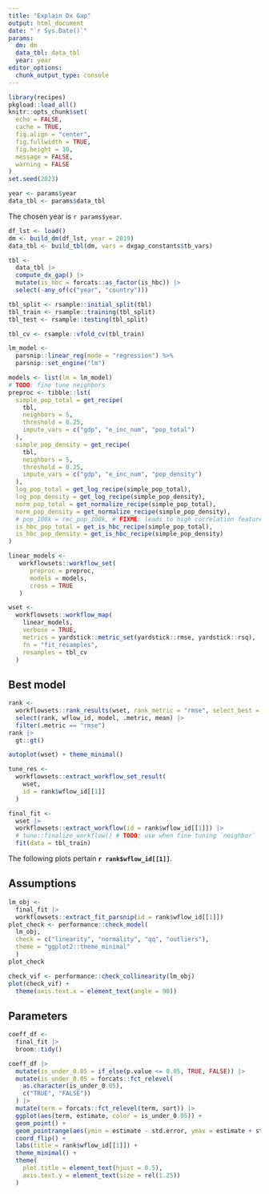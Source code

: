 ```yaml
---
title: "Explain Dx Gap"
output: html_document
date: "`r Sys.Date()`"
params:
  dm: dm
  data_tbl: data_tbl
  year: year
editor_options: 
  chunk_output_type: console
---
```


```r
library(recipes)
pkgload::load_all()
knitr::opts_chunk$set(
  echo = FALSE, 
  cache = TRUE, 
  fig.align = "center", 
  fig.fullwidth = TRUE,
  fig.height = 10,
  message = FALSE, 
  warning = FALSE
)
set.seed(2023)
```

```r
year <- params$year
data_tbl <- params$data_tbl
```

The chosen year is `r params$year`.

```r
df_lst <- load()
dm <- build_dm(df_lst, year = 2019)
data_tbl <- build_tbl(dm, vars = dxgap_constants$tb_vars)
```


```r
tbl <- 
  data_tbl |> 
  compute_dx_gap() |> 
  mutate(is_hbc = forcats::as_factor(is_hbc)) |> 
  select(-any_of(c("year", "country")))
```

```r
tbl_split <- rsample::initial_split(tbl)
tbl_train <- rsample::training(tbl_split)
tbl_test <- rsample::testing(tbl_split)
```

```r
tbl_cv <- rsample::vfold_cv(tbl_train)
```

```r
lm_model <-
  parsnip::linear_reg(mode = "regression") %>%
  parsnip::set_engine("lm")
```

```r
models <- list(lm = lm_model)
# TODO: fine tune neighbors
preproc <- tibble::lst(
  simple_pop_total = get_recipe(
    tbl, 
    neighbors = 5, 
    threshold = 0.25,
    impute_vars = c("gdp", "e_inc_num", "pop_total")
  ),
  simple_pop_density = get_recipe(
    tbl, 
    neighbors = 5, 
    threshold = 0.25,
    impute_vars = c("gdp", "e_inc_num", "pop_density")
  ),
  log_pop_total = get_log_recipe(simple_pop_total),
  log_pop_density = get_log_recipe(simple_pop_density),
  norm_pop_total = get_normalize_recipe(simple_pop_total),
  norm_pop_density = get_normalize_recipe(simple_pop_density),
  # pop_100k = rec_pop_100k, # FIXME: leads to high correlation features
  is_hbc_pop_total = get_is_hbc_recipe(simple_pop_total),
  is_hbc_pop_density = get_is_hbc_recipe(simple_pop_density)
)
```

```r
linear_models <- 
   workflowsets::workflow_set(
      preproc = preproc,
      models = models,
      cross = TRUE
   ) 
```

```r
wset <- 
  workflowsets::workflow_map(
    linear_models, 
    verbose = TRUE,
    metrics = yardstick::metric_set(yardstick::rmse, yardstick::rsq),
    fn = "fit_resamples",
    resamples = tbl_cv
  )
```

## Best model

```r
rank <- 
  workflowsets::rank_results(wset, rank_metric = "rmse", select_best = TRUE) |> 
  select(rank, wflow_id, model, .metric, mean) |> 
  filter(.metric == "rmse")
rank |> 
  gt::gt()
```

```r
autoplot(wset) + theme_minimal()
```

```r
tune_res <- 
  workflowsets::extract_workflow_set_result(
    wset, 
    id = rank$wflow_id[[1]]
  ) 
```

```r
final_fit <- 
  wset |> 
  workflowsets::extract_workflow(id = rank$wflow_id[[1]]) |> 
  # tune::finalize_workflow() # TODO: use when fine tuning `neighbor`
  fit(data = tbl_train)
```

The following plots pertain **`r rank$wflow_id[[1]]`**.

## Assumptions

```r
lm_obj <- 
  final_fit |> 
  workflowsets::extract_fit_parsnip(id = rank$wflow_id[[1]])
plot_check <- performance::check_model(
  lm_obj, 
  check = c("linearity", "normality", "qq", "outliers"),
  theme = "ggplot2::theme_minimal"
  )
plot_check
```

```r
check_vif <- performance::check_collinearity(lm_obj)
plot(check_vif) +
  theme(axis.text.x = element_text(angle = 90))
```

## Parameters

```r
coeff_df <- 
  final_fit |> 
  broom::tidy() 

coeff_df |> 
  mutate(is_under_0.05 = if_else(p.value <= 0.05, TRUE, FALSE)) |> 
  mutate(is_under_0.05 = forcats::fct_relevel(
    as.character(is_under_0.05), 
    c("TRUE", "FALSE"))
  ) |> 
  mutate(term = forcats::fct_relevel(term, sort)) |> 
  ggplot(aes(term, estimate, color = is_under_0.05)) +
  geom_point() +
  geom_pointrange(aes(ymin = estimate - std.error, ymax = estimate + std.error)) +
  coord_flip() +
  labs(title = rank$wflow_id[[1]]) +
  theme_minimal() +
  theme(
    plot.title = element_text(hjust = 0.5), 
    axis.text.y = element_text(size = rel(1.25))
  )
```
